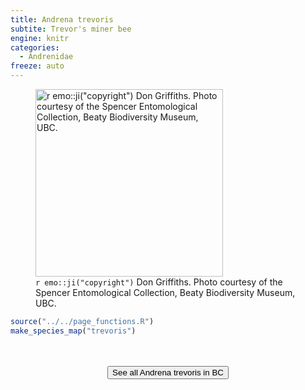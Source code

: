 ```yaml
---
title: Andrena trevoris
subtite: Trevor's miner bee
engine: knitr
categories:
  - Andrenidae
freeze: auto
---
```

![`r emo::ji("copyright")` Don Griffiths. Photo courtesy of the Spencer Entomological Collection, Beaty Biodiversity Museum, UBC.](https://www.zoology.ubc.ca/entomology/main/Hymenoptera/Andrenidae/Andrena%20trevoris%20(3lateral).jpg){height=300}





```r
source("../../page_functions.R")
make_species_map("trevoris")
```
<br><br>
<center>


<a href="https://www.zoology.ubc.ca/entomology/main/Hymenoptera/Andrenidae/Andrena%20trevoris.php"><button type="button" class="btn btn-secondary">See all Andrena trevoris in BC <i class="fa-solid fa-arrow-up-right-from-square"></i> </button></a>
</center>
